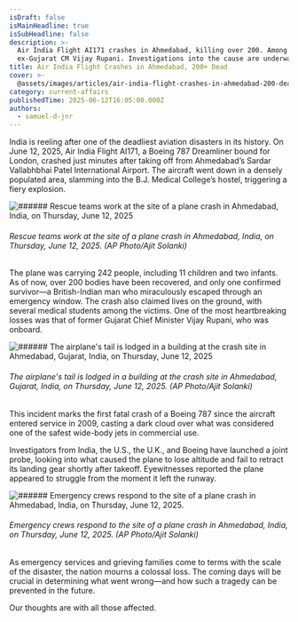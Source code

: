 ```yaml
---
isDraft: false
isMainHeadline: true
isSubHeadline: false
description: >-
  Air India Flight AI171 crashes in Ahmedabad, killing over 200. Among the dead:
  ex-Gujarat CM Vijay Rupani. Investigations into the cause are underway.
title: Air India Flight Crashes in Ahmedabad, 200+ Dead
cover: >-
  @assets/images/articles/air-india-flight-crashes-in-ahmedabad-200-dead/cover.webp
category: current-affairs
publishedTime: 2025-06-12T16:05:00.000Z
authors:
  - samuel-d-jnr
---
```

India is reeling after one of the deadliest aviation disasters in its history. On June 12, 2025, Air India Flight AI171, a Boeing 787 Dreamliner bound for London, crashed just minutes after taking off from Ahmedabad’s Sardar Vallabhbhai Patel International Airport. The aircraft went down in a densely populated area, slamming into the B.J. Medical College’s hostel, triggering a fiery explosion.

![###### Rescue teams work at the site of a plane crash in Ahmedabad, India, on Thursday, June 12, 2025](@assets/images/articles/air-india-flight-crashes-in-ahmedabad-200-dead/air-india-crash-3.webp)

###### Rescue teams work at the site of a plane crash in Ahmedabad, India, on Thursday, June 12, 2025. (AP Photo/Ajit Solanki)

The plane was carrying 242 people, including 11 children and two infants. As of now, over 200 bodies have been recovered, and only one confirmed survivor—a British-Indian man who miraculously escaped through an emergency window. The crash also claimed lives on the ground, with several medical students among the victims. One of the most heartbreaking losses was that of former Gujarat Chief Minister Vijay Rupani, who was onboard.

![###### The airplane's tail is lodged in a building at the crash site in Ahmedabad, Gujarat, India, on Thursday, June 12, 2025](@assets/images/articles/air-india-flight-crashes-in-ahmedabad-200-dead/air-india-crash-2.webp)

###### The airplane's tail is lodged in a building at the crash site in Ahmedabad, Gujarat, India, on Thursday, June 12, 2025. (AP Photo/Ajit Solanki)

This incident marks the first fatal crash of a Boeing 787 since the aircraft entered service in 2009, casting a dark cloud over what was considered one of the safest wide-body jets in commercial use.

Investigators from India, the U.S., the U.K., and Boeing have launched a joint probe, looking into what caused the plane to lose altitude and fail to retract its landing gear shortly after takeoff. Eyewitnesses reported the plane appeared to struggle from the moment it left the runway.

![###### Emergency crews respond to the site of a plane crash in Ahmedabad, India, on Thursday, June 12, 2025.](@assets/images/articles/air-india-flight-crashes-in-ahmedabad-200-dead/air-india-crash-1.webp)

###### Emergency crews respond to the site of a plane crash in Ahmedabad, India, on Thursday, June 12, 2025. (AP Photo/Ajit Solanki)

As emergency services and grieving families come to terms with the scale of the disaster, the nation mourns a colossal loss. The coming days will be crucial in determining what went wrong—and how such a tragedy can be prevented in the future.

Our thoughts are with all those affected.
